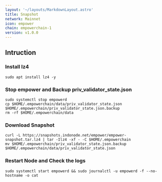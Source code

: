 ```yaml
---
layout: '~/layouts/MarkdownLayout.astro'
title: Snapshot
network: Mainnet
icon: empower
chain: empowerchain-1
version: v1.0.0
---
```

## Intruction

### Install lz4
```
sudo apt install lz4 -y
```

### Stop empower and Backup priv_validator_state.json
```
sudo systemctl stop empowerd
cp $HOME/.empowerchain/data/priv_validator_state.json $HOME/.empowerchain/priv_validator_state.json.backup
rm -rf $HOME/.empowerchain/data
```

### Download Snapshot
```
curl -L https://snapshots.indonode.net/empower/empower-snapshot.tar.lz4 | tar -Ilz4 -xf - -C $HOME/.empowerchain
mv $HOME/.empowerchain/priv_validator_state.json.backup $HOME/.empowerchain/data/priv_validator_state.json
```

### Restart Node and Check the logs

```
sudo systemctl start empowerd && sudo journalctl -u empowerd -f --no-hostname -o cat
```